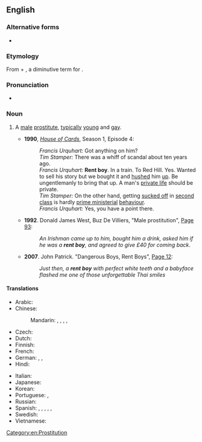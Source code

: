 {{also|rentboy}}

==English==

===Alternative forms===
* {{l|en|rentboy}}

===Etymology===
From {{m|en|rent||to [[lease]], [[let out]]}} + {{m|en|boy}}, a diminutive term for {{m|en|man}}.

===Pronunciation===
* {{audio|en|En-us-ncalif-rentboy.ogg|Audio (US, Northern California)}}

===Noun===
{{en-noun}}

# {{lb|en|chiefly|British|informal}} A [[male]] [[prostitute]], [[typically]] [[young]] and [[gay]].
#* '''1990''', ''[[w:House of Cards (UK TV show)|House of Cards]]'', Season 1, Episode 4:
#*: ''Francis Urquhart:'' Got anything on him?<br>''Tim Stamper:'' There was a whiff of scandal about ten years ago.<br>''Francis Urquhart:'' '''Rent boy'''. In a train. To Red Hill. Yes. Wanted to sell his story but we bought it and [[hush up|hushed]] him [[hush up|up]]. Be ungentlemanly to bring that up. A man's [[private life]] should be private.<br>''Tim Stamper:'' On the other hand, getting [[suck off|sucked off]] in [[second class]] is hardly [[prime ministerial]] [[behavior|behaviour]].<br>''Francis Urquhart:'' Yes, you have a point there.
#* '''1992'''. Donald James West, Buz De Villiers, "Male prostitution", [http://books.google.com/books?id=JAYeUUoqw20C&pg=PA93 Page 93]:
#*: ''An Irishman came up to him, bought him a drink, asked him if he was a '''rent boy''', and agreed to give £40 for coming back''.
#* '''2007'''. John Patrick. "Dangerous Boys, Rent Boys", [http://books.google.com/books?id=GX_S4Ol84fYC&pg=PA12 Page 12]:
#*: ''Just then, a '''rent boy''' with perfect white teeth and a babyface flashed me one of those unforgettable Thai smiles''

====Translations====
{{trans-top|young male prostitute}}
* Arabic: {{t-needed|ar}}
* Chinese:
*: Mandarin: {{t+|cmn|男妓|tr=nánjì|sc=Hani}}, {{t+|cmn|妓男|tr=jìnán|sc=Hani}}, {{t+|cmn|鴨子|sc=Hani}}, {{t+|cmn|鸭子|tr=yāzi|sc=Hani}}, {{t+|cmn|MB|sc=Hani}}
* Czech: {{t-needed|cs}}
* Dutch: {{t-needed|nl}}
* Finnish: {{t|fi|[[maksullinen]] [[poika]]}}
* French: {{t+|fr|giton|m}}
* German: {{t+|de|Callboy|m}}, {{t+|de|Gigolo|m}}, {{t+|de|Stricher|m}} {{qualifier|pejorativ}}
* Hindi: {{t-needed|hi}}
{{trans-mid}}
* Italian: {{t-needed|it}}
* Japanese: {{t-needed|ja}}
* Korean: {{t-needed|ko}}
* Portuguese: {{t+|pt|acompanhante de luxo|m|f}}, {{t+|pt|michê|m}}
* Russian: {{t+|ru|проститу́т|m}}
* Spanish: {{t+|es|taxi boy|m}}, {{t|es|taxi boys|m-p}}, {{t+|es|putito|m}}, {{t|es|putitos|m-p}}, {{t|es|lolito|m}}, {{t|es|lolitos|m-p}}
* Swedish: {{t+|sv|eskortpojke|c}}
* Vietnamese: {{t-needed|vi}}
{{trans-bottom}}

[[Category:en:Prostitution]]